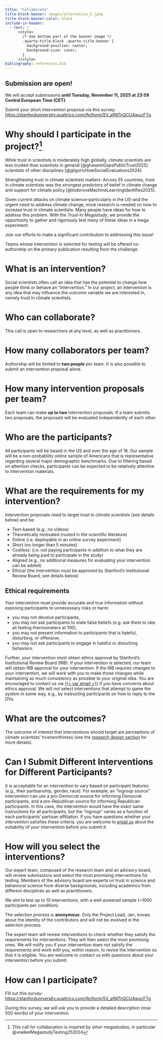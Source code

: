 ```yaml
---
title: "Collaborate"
title-block-banner: images/alternative_2.jpeg
title-block-banner-color: black
include-in-header:
  - text: |
      <style>
        /* Use bottom part of the banner image */
        .quarto-title-block .quarto-title-banner {
          background-position: center;
          background-size: cover;
        }
      </style>
bibliography: references.bib
---
```


::: callout-note
## Submission are open!

We will accept submissions **until Tuesday, November 11, 2025 at 23:59 Central European Time (CET)**.

Submit your short intervention proposal via this survey: [https://stanforduniversity.qualtrics.com/jfe/form/SV_afM7nQCU4wucFTg](https://stanforduniversity.qualtrics.com/jfe/form/SV_afM7nQCU4wucFTg).
:::

# Why should I participate in the project?[^1]

[^1]: This call for collaboration is inspired by other megastudies, in particular @voelkelMegastudyTesting252024

While trust in scientists is moderately high globally, climate scientists are less trusted than scientists in general [@ghasemiGapsPublicTrust2025] scientists of other disciplines [@gligoricHowSocialEvaluations2024].

Strengthening trust in climate scientists matters: Across 55 countries, trust in climate scientists was the strongest predictors of belief in climate change and support for climate policy [@todorovaMachineLearningIdentifies2025].

Given current attacks on climate science–particularly in the US–and the urgent need to address climate change, more research is needed on how to increase trust in climate scientists. Many people have ideas for how to address this problem. With the *Trust-In Megastudy*, we provide the opportunity to gather and rigorously test many of these ideas in a mega experiment.

Join our efforts to make a significant contribution to addressing this issue!

Teams whose intervention is selected for testing will be offered co-authorship on the primary publication resulting from the challenge.

# What is an intervention?

Social scientists often call an idea that has the potential to change how people think or behave an "intervention." In our project, an intervention is any idea that may influence the outcome variable we are interested in, namely trust in climate scientists.

# Who can collaborate?

This call is open to researchers at any level, as well as practitioners.

# How many collaborators per team?

Authorship will be limited to **two people** per team. It is also possible to submit an intervention proposal alone.

# How many intervention proposals per team?

Each team can make **up to two** intervention proposals. If a team submits two proposals, the proposals will be evaluated independently of each other.

# Who are the participants?

All participants will be based in the US and over the age of 18. Our sample will be a non-probability online sample of Americans that is representative regarding several major demographic benchmarks. Due to filtering based on attention checks, participants can be expected to be relatively attentive to intervention materials.

# What are the requirements for my intervention?

Intervention proposals need to target trust in climate scientists (see details below) and be:

-   Text-based (e.g., no videos)
-   Theoretically motivated (rooted in the scientific literature)
-   Online (i.e. deployable in an online survey experiment)
-   Short (no longer than 5 minutes)
-   Costless: (i.e. not paying participants in addition to what they are already being paid to participate in the study)
-   Aligned (e.g., no additional measures for evaluating your intervention can be added)
-   Ethical (the intervention must be approved by Stanford's Institutional Review Board, see details below)

::: callout-tip
## Ethical requirements

Your intervention must provide accurate and true information without exposing participants to unnecessary risks or harm:

-   you may not deceive participants,
-   you may not ask participants to state false beliefs (e.g. ask them to rate all feeling thermometers at 100),
-   you may not present information to participants that is hateful, disturbing, or offensive,
-   you may not ask participants to engage in hateful or disturbing behaviors.

Further, your intervention must obtain ethics approval by Stanford’s Institutional Review Board (IRB). If your intervention is selected, our team will obtain IRB approval for your intervention. If the IRB requires changes to your intervention, we will work with you to make those changes while maintaining as much consistency as possible to your original idea. You are encouraged to contact us via [{{< var email >}}](mailto:{{< var email >}}) if you have concerns about ethics approval. We will not select interventions that attempt to game the system in some way, e.g., by instructing participants on how to reply to the DVs.
:::

# What are the outcomes?

The outcome of interest that interventions should target are perceptions of climate scientists' trustworthiness (see the [research design section](research_design.qmd) for more details).

# Can I Submit Different Interventions for Different Participants?

It is acceptable for an intervention to vary based on participant features (e.g., their partisanship, gender, race). For example, an “ingroup source” intervention can use a pro-Democrat source for informing Democrat participants, and a pro-Republican source for informing Republican participants. In this case, the intervention would have the exact same instructions for all participants, but the "ingroup" varies as a function of each participants' partisan affiliation. If you have questions whether your intervention satisfies these criteria, you are welcome to [email us]((mailto:{{< var email >}})) about the suitability of your intervention before you submit it.

# How will you select the interventions?

Our expert team, composed of the research team and an advisory board, will review submissions and select the most promising interventions for testing. Members of the advisory board are experts on trust in science and behavioral science from diverse backgrounds, including academics from different disciplines as well as practitioners.

We aim to test up to 10 interventions, with a well-powered sample (\~1000 participants per condition).

The selection process is **anonymous**: Only the Project Lead, Jan, knows about the identity of the contributors and will not be involved in the selection process.

The expert team will review interventions to check whether they satisfy the requirements for interventions. They will then select the most promising ones. We will notify you if your intervention does not satisfy the requirements and work with you, within reason, to revise the intervention so that it is eligible. You are welcome to contact us with questions about your intervention before you submit.

# How can I participate?

Fill out this survey: [https://stanforduniversity.qualtrics.com/jfe/form/SV_afM7nQCU4wucFTg](https://stanforduniversity.qualtrics.com/jfe/form/SV_afM7nQCU4wucFTg)

During this survey, we will ask you to provide a detailed description (max 500 words) of your intervention. 
